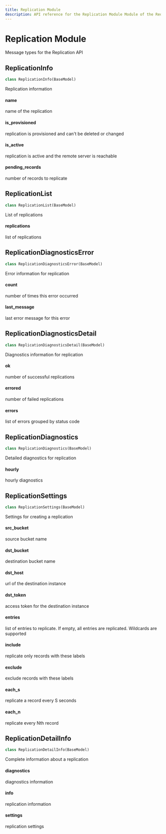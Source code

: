 ```yaml
---
title: Replication Module
description: API reference for the Replication Module Module of the ReductStore Client SDK for Python.
---
```


<head>
  <link
    rel="canonical"
    href="https://www.reduct.store/docs/sdk/py/msg/replication"
  />
</head>

# Replication Module

<a id="reduct.msg.replication"></a>

Message types for the Replication API

<a id="reduct.msg.replication.ReplicationInfo"></a>

## ReplicationInfo

```python
class ReplicationInfo(BaseModel)
```

Replication information

<a id="reduct.msg.replication.ReplicationInfo.name"></a>

#### name

name of the replication

<a id="reduct.msg.replication.ReplicationInfo.is_provisioned"></a>

#### is_provisioned

replication is provisioned and can't be deleted or changed

<a id="reduct.msg.replication.ReplicationInfo.is_active"></a>

#### is_active

replication is active and the remote server is reachable

<a id="reduct.msg.replication.ReplicationInfo.pending_records"></a>

#### pending_records

number of records to replicate

<a id="reduct.msg.replication.ReplicationList"></a>

## ReplicationList

```python
class ReplicationList(BaseModel)
```

List of replications

<a id="reduct.msg.replication.ReplicationList.replications"></a>

#### replications

list of replications

<a id="reduct.msg.replication.ReplicationDiagnosticsError"></a>

## ReplicationDiagnosticsError

```python
class ReplicationDiagnosticsError(BaseModel)
```

Error information for replication

<a id="reduct.msg.replication.ReplicationDiagnosticsError.count"></a>

#### count

number of times this error occurred

<a id="reduct.msg.replication.ReplicationDiagnosticsError.last_message"></a>

#### last_message

last error message for this error

<a id="reduct.msg.replication.ReplicationDiagnosticsDetail"></a>

## ReplicationDiagnosticsDetail

```python
class ReplicationDiagnosticsDetail(BaseModel)
```

Diagnostics information for replication

<a id="reduct.msg.replication.ReplicationDiagnosticsDetail.ok"></a>

#### ok

number of successful replications

<a id="reduct.msg.replication.ReplicationDiagnosticsDetail.errored"></a>

#### errored

number of failed replications

<a id="reduct.msg.replication.ReplicationDiagnosticsDetail.errors"></a>

#### errors

list of errors grouped by status code

<a id="reduct.msg.replication.ReplicationDiagnostics"></a>

## ReplicationDiagnostics

```python
class ReplicationDiagnostics(BaseModel)
```

Detailed diagnostics for replication

<a id="reduct.msg.replication.ReplicationDiagnostics.hourly"></a>

#### hourly

hourly diagnostics

<a id="reduct.msg.replication.ReplicationSettings"></a>

## ReplicationSettings

```python
class ReplicationSettings(BaseModel)
```

Settings for creating a replication

<a id="reduct.msg.replication.ReplicationSettings.src_bucket"></a>

#### src_bucket

source bucket name

<a id="reduct.msg.replication.ReplicationSettings.dst_bucket"></a>

#### dst_bucket

destination bucket name

<a id="reduct.msg.replication.ReplicationSettings.dst_host"></a>

#### dst_host

url of the destination instance

<a id="reduct.msg.replication.ReplicationSettings.dst_token"></a>

#### dst_token

access token for the destination instance

<a id="reduct.msg.replication.ReplicationSettings.entries"></a>

#### entries

list of entries to replicate. If empty, all entries are replicated.
Wildcards are supported

<a id="reduct.msg.replication.ReplicationSettings.include"></a>

#### include

replicate only records with these labels

<a id="reduct.msg.replication.ReplicationSettings.exclude"></a>

#### exclude

exclude records with these labels

<a id="reduct.msg.replication.ReplicationSettings.each_s"></a>

#### each_s

replicate a record every S seconds

<a id="reduct.msg.replication.ReplicationSettings.each_n"></a>

#### each_n

replicate every Nth record

<a id="reduct.msg.replication.ReplicationDetailInfo"></a>

## ReplicationDetailInfo

```python
class ReplicationDetailInfo(BaseModel)
```

Complete information about a replication

<a id="reduct.msg.replication.ReplicationDetailInfo.diagnostics"></a>

#### diagnostics

diagnostics information

<a id="reduct.msg.replication.ReplicationDetailInfo.info"></a>

#### info

replication information

<a id="reduct.msg.replication.ReplicationDetailInfo.settings"></a>

#### settings

replication settings
